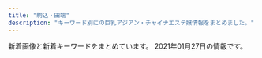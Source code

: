 ```yaml
---
title: "駒込・田端"
description: "キーワード別にの巨乳アジアン・チャイナエステ嬢情報をまとめました。"
---
```


新着画像と新着キーワードをまとめています。
2021年01月27日の情報です。

<DmmAffiliateIns />
<KeywordTable
  shops={
    [
    {
        "url": "http://relax-treat.com/",
        "img_links": [
            "http://relax-treat.com/staff/mei/01.jpg",
            "http://relax-treat.com/css/nav/nav-001.jpg",
            "http://relax-treat.com/css/top-left0001.jpg",
            "http://relax-treat.com/staff/mei/02.jpg",
            "http://relax-treat.com/staff/koko/02.jpg",
            "http://relax-treat.com/css/tel01.png",
            "http://relax-treat.com/staff/anna/01.jpg",
            "http://relax-treat.com/staff/koko/01.jpg",
            "http://relax-treat.com/css/nav/nav-004.jpg",
            "http://relax-treat.com/css/nav/nav-003.jpg",
            "http://relax-treat.com/css/staff/up.jpg",
            "http://relax-treat.com/css/nav/nav-005.jpg",
            "http://relax-treat.com/css/nav/nav-006.jpg",
            "http://relax-treat.com/staff/anna/02.jpg",
            "http://relax-treat.com/css/top02.jpg",
            "http://relax-treat.com/css/top-left02.jpg",
            "http://relax-treat.com/staff/ami/01.jpg",
            "http://relax-treat.com/css/staff/new.jpg",
            "http://relax-treat.com/staff/ami/02.jpg",
            "http://relax-treat.com/css/nav/nav-002.jpg"
        ],
        "station": "JR\u99d2\u8fbc\u99c5\u6771\u53e3",
        "keywords": {},
        "name": "Chocolate -\u30c1\u30e7\u30b3\u30ec\u30fc\u30c8-"
    },
    {
        "keywords": {
            "D": 8,
            "89": 2,
            "88": 6
        },
        "name": "\u30b9\u30c8\u30fc\u30ea\u30fc",
        "url": "http://www.ko-story.com/",
        "station": "JR\u99d2\u8fbc\u99c5\u5357\u53e3",
        "img_links": [
            "http://www.ko-story.com/css/staff/staff-012-a.jpg",
            "http://www.ko-story.com/css/head-change.jpg",
            "http://www.ko-story.com/css/top01-left02.jpg",
            "http://www.ko-story.com/css/staff/staff-010-b.jpg",
            "http://www.ko-story.com/css/staff/staff-0013-a.jpg",
            "http://www.ko-story.com/css/nav/nav-003.jpg",
            "http://www.ko-story.com/css/staff/staff-014-b.jpg",
            "http://www.ko-story.com/css/osusume-0014a.jpg",
            "http://www.ko-story.com/css/staff/staff-010-a.jpg",
            "http://www.ko-story.com/css/staff/staff-0013-b.jpg",
            "http://www.ko-story.com/css/nav/nav-001.jpg",
            "http://www.ko-story.com/css/osusume-011.jpg",
            "http://www.ko-story.com/css/top01-left03.jpg",
            "http://www.ko-story.com/css/nav/nav-004.jpg",
            "http://www.ko-story.com/css/staff/staff-014-a.jpg",
            "http://www.ko-story.com/css/tel01.png",
            "http://www.ko-story.com/css/top01-left01.png",
            "http://www.ko-story.com/css/nav/nav-006.jpg",
            "http://www.ko-story.com/css/main-girl02.png",
            "http://www.ko-story.com/css/nav/nav-005.jpg",
            "http://www.ko-story.com/css/main-staff03.jpg",
            "http://www.ko-story.com/css/nav/nav-007.jpg",
            "http://www.ko-story.com/css/main-staff01.jpg",
            "http://www.ko-story.com/css/nav/nav-002.jpg",
            "http://www.ko-story.com/css/osusume-013.jpg",
            "http://www.ko-story.com/css/staff/staff-012-b.jpg"
        ]
    },
    {
        "name": "\u7652\u3057\u306e\u68ee",
        "url": "http://iyashinomori.oks.bz/",
        "keywords": {},
        "station": "JR\u99d2\u8fbc\u99c5\u5357\u53e3",
        "img_links": [
            "http://iyashinomori.oks.bz/images/s_staff.png",
            "http://iyashinomori.oks.bz/images/room3.jpg",
            "http://iyashinomori.oks.bz/photos/sites/72/2020/10/2020101903203761.jpg",
            "http://iyashinomori.oks.bz/images/room2.jpg",
            "http://iyashinomori.oks.bz/images/top.jpg",
            "http://iyashinomori.oks.bz/photos/sites/72/2020/10/2020101903314523.jpg",
            "http://iyashinomori.oks.bz/images/s_news.jpg",
            "http://iyashinomori.oks.bz/images/mobile.jpg",
            "http://iyashinomori.oks.bz/images/bj2.jpg",
            "http://iyashinomori.oks.bz/images/bj3.jpg",
            "http://iyashinomori.oks.bz/photos/sites/72/2020/10/2020101903314748.jpg",
            "http://iyashinomori.oks.bz/images/room4.jpg",
            "http://iyashinomori.oks.bz/images/room1.jpg",
            "http://iyashinomori.oks.bz/photos/sites/72/2020/10/2020101903342723.jpg",
            "http://iyashinomori.oks.bz/photos/sites/72/2020/10/2020101903314625.jpg"
        ]
    },
    {
        "url": "http://ko-relax.info/",
        "img_links": [],
        "station": "JR\u99d2\u8fbc\u99c5\u6771\u53e3",
        "keywords": {},
        "name": "\u3066\u3082\u307f\u3084"
    },
    {
        "station": "JR\u99d2\u8fbc\u99c5\u5317\u53e3",
        "name": "\u3046\u3055\u304e",
        "keywords": {
            "D": 4,
            "85": 2,
            "86": 2
        },
        "url": "http://koukou.ests.co/",
        "img_links": [
            "http://koukou.a1.jps.cm/upload/sites/26/2020/08/2020080301274439-350x467.jpg",
            "http://koukou.ests.co/images/pick.jpg",
            "http://koukou.ests.co/images/acc4.jpg",
            "http://koukou.a1.jps.cm/upload/sites/26/2020/07/2020071510180978-200x268.jpg",
            "http://koukou.a1.jps.cm/upload/sites/26/2020/10/202010230133115-200x268.jpg",
            "http://koukou.ests.co/images/acc1.jpg",
            "http://koukou.a1.jps.cm/upload/sites/26/2020/10/202010230133115-350x467.jpg",
            "http://koukou.ests.co/images/bjs3.jpg",
            "http://koukou.ests.co/images/link_line.jpg",
            "http://koukou.ests.co/images/mobile.jpg",
            "http://koukou.ests.co/images/staff_line.jpg",
            "http://koukou.ests.co/images/acc2.jpg",
            "http://koukou.a1.jps.cm/upload/sites/26/2020/08/2020082905031069-200x268.jpg",
            "http://koukou.ests.co/images/top.jpg",
            "http://koukou.a1.jps.cm/upload/sites/26/2020/08/2020080301274439-200x268.jpg",
            "http://koukou.ests.co/images/news.jpg",
            "http://koukou.a1.jps.cm/upload/sites/26/2020/08/2020082905031069-350x467.jpg",
            "http://koukou.ests.co/images/acc3.jpg",
            "http://koukou.a1.jps.cm/upload/sites/26/2020/07/2020071510180978-350x467.jpg"
        ]
    },
    {
        "url": "http://www.nekochan.masg.info/",
        "station": "JR\u99d2\u8fbc\u99c5\u6771\u53e3",
        "name": "\u306d\u3053\u3061\u3083\u3093",
        "keywords": {
            "88": 2,
            "83": 1,
            "D": 3,
            "E": 1,
            "C": 2,
            "87": 1,
            "81": 1,
            "90": 1
        },
        "img_links": [
            "http://www.nekochan.masg.info/files/006-02.jpg",
            "http://www.nekochan.masg.info/files/004-02.jpg",
            "http://www.nekochan.masg.info/files/003.jpg",
            "http://www.nekochan.masg.info/files/005-02.jpg",
            "http://www.nekochan.masg.info/images/interior_t.jpg",
            "http://www.nekochan.masg.info/files/001.jpg",
            "http://www.nekochan.masg.info/images/news.jpg",
            "http://www.nekochan.masg.info/files/004.jpg",
            "http://www.nekochan.masg.info/files/005.jpg",
            "http://www.nekochan.masg.info/images/mobile.jpg",
            "http://www.nekochan.masg.info/files/002-02.jpg",
            "http://www.nekochan.masg.info/images/head.jpg",
            "http://www.nekochan.masg.info/images/staff_t.jpg",
            "http://www.nekochan.masg.info/files/003-02.jpg",
            "http://www.nekochan.masg.info/images/int1.jpg",
            "http://www.nekochan.masg.info/files/006.jpg",
            "http://www.nekochan.masg.info/images/sys.jpg",
            "http://www.nekochan.masg.info/images/tel.jpg",
            "http://www.nekochan.masg.info/images/int2.jpg",
            "http://www.nekochan.masg.info/files/002.jpg",
            "http://www.nekochan.masg.info/files/001-02.jpg"
        ]
    }
]
}
/>
<DmmAffiliateScript />
